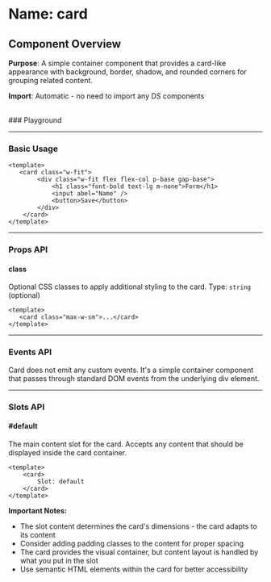 
<Meta of={Card} />

# Name: card
## Component Overview

**Purpose**: A simple container component that provides a card-like appearance with background, border, shadow, and rounded corners for grouping related content.

**Import**: Automatic - no need to import any DS components

<br />
### Playground

<Canvas of={Card.Primary} />
<Controls />

---

### Basic Usage

```vue
<template>
   <card class="w-fit">
        <div class="w-fit flex flex-col p-base gap-base">
            <h1 class="font-bold text-lg m-none">Form</h1>
            <input abel="Name" />
            <button>Save</button>
        </div>
    </card>
</template>
```

<Canvas sourceState="none" of={Card.Form} />

---

### Props API

#### class
Optional CSS classes to apply additional styling to the card. Type: `string` (optional)

```vue
<template>
   <card class="max-w-sm">...</card>
</template>
```

---

### Events API

Card does not emit any custom events. It's a simple container component that passes through standard DOM events from the underlying div element.

---

### Slots API

#### #default
The main content slot for the card. Accepts any content that should be displayed inside the card container.

```vue
<template>
    <card>
        Slot: default
    </card>
</template>
```

**Important Notes:**
- The slot content determines the card's dimensions - the card adapts to its content
- Consider adding padding classes to the content for proper spacing
- The card provides the visual container, but content layout is handled by what you put in the slot
- Use semantic HTML elements within the card for better accessibility